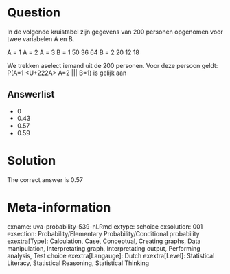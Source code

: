 Question
========

In de volgende kruistabel zijn gegevens van 200 personen opgenomen voor twee variabelen A en B.

A = 1 A = 2 A = 3
B = 1 50 36 64
B = 2 20 12 18

We trekken aselect iemand uit de 200 personen. Voor deze persoon geldt: P(A=1 <U+222A> A=2 ||| B=1) is gelijk aan 

Answerlist
----------
* 0
* 0.43
* 0.57
* 0.59

Solution
========

The correct answer is  0.57 

Meta-information
================
exname: uva-probability-539-nl.Rmd 
extype: schoice 
exsolution: 001 
exsection: Probability/Elementary Probability/Conditional probability
exextra[Type]: Calculation, Case, Conceptual, Creating graphs, Data manipulation, Interpretating graph, Interpretating output, Performing analysis, Test choice 
exextra[Langauge]: Dutch 
exextra[Level]: Statistical Literacy, Statistical Reasoning, Statistical Thinking 

